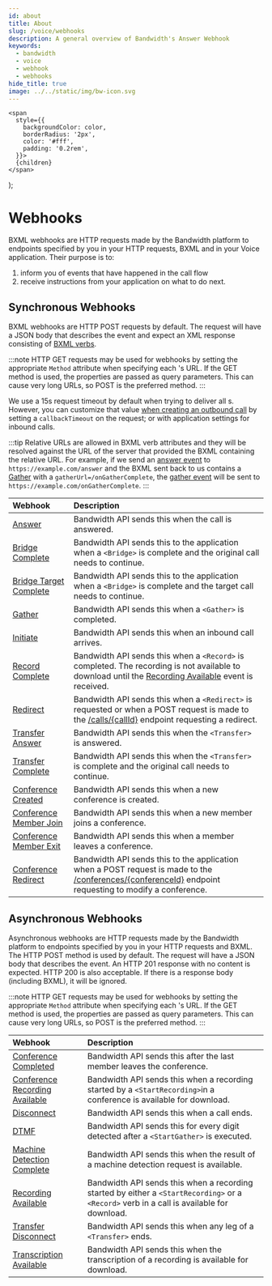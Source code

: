 ```yaml
---
id: about
title: About
slug: /voice/webhooks
description: A general overview of Bandwidth's Answer Webhook
keywords:
  - bandwidth
  - voice
  - webhook
  - webhooks
hide_title: true
image: ../../static/img/bw-icon.svg
---
```


    <span
      style={{
        backgroundColor: color,
        borderRadius: '2px',
        color: '#fff',
        padding: '0.2rem',
      }}>
      {children}
    </span>
  );

# Webhooks

BXML webhooks are HTTP requests made by the Bandwidth platform to endpoints specified by you in your HTTP requests, BXML and in your Voice application. Their purpose is to:
  1. inform you of events that have happened in the call flow
  2. receive instructions from your application on what to do next.

## Synchronous Webhooks

BXML webhooks are HTTP <Highlight color="#079CEE">POST</Highlight> requests by default. The request will have a JSON body that describes the event and expect an XML response consisting of [BXML verbs](/docs/voice/bxml).

:::note
HTTP <Highlight color="#00bf8c">GET</Highlight> requests may be used for webhooks by setting the appropriate `Method` attribute when specifying each 's URL. If the <Highlight color="#00bf8c">GET</Highlight> method is used, the properties are passed as query parameters. This can cause very long URLs, so <Highlight color="#079CEE">POST</Highlight> is the preferred method.
:::

We use a 15s request timeout by default when trying to deliver all s. However, you can customize that value [when creating an outbound call](/apis/voice#operation/createCall) by setting a `callbackTimeout` on the request; or with application settings for inbound calls.

:::tip
Relative URLs are allowed in BXML verb attributes and they will be resolved against the URL of the server that provided the BXML containing the relative URL. For example, if we send an [answer event](/docs/voice/webhooks/answer) to `https://example.com/answer` and the BXML sent back to us contains a [Gather](/docs/voice/bxml/gather) with a `gatherUrl=/onGatherComplete`, the [gather event](/docs/voice/webhooks/gather) will be sent to `https://example.com/onGatherComplete`.
:::

| Webhook                                           | Description                                                                                                                                                                                                  |
|:--------------------------------------------------|:-------------------------------------------------------------------------------------------------------------------------------------------------------------------------------------------------------------|
| [Answer](/docs/voice/webhooks/answer)                               | Bandwidth API sends this when the call is answered.                                                                                                                                       |
| [Bridge Complete](/docs/voice/webhooks/bridgeComplete)              | Bandwidth API sends this to the application when a `<Bridge>` is complete and the original call needs to continue.                                                                                           |
| [Bridge Target Complete](/docs/voice/webhooks/bridgeTargetComplete) | Bandwidth API sends this to the application when a `<Bridge>` is complete and the target call needs to continue.                                                                                             |
| [Gather](/docs/voice/webhooks/gather)                               | Bandwidth API sends this when a `<Gather>` is completed.                                                                                                                                                     |
| [Initiate](/docs/voice/webhooks/initiate)                           | Bandwidth API sends this when an inbound call arrives.                                                                                                                                    |
| [Record Complete](/docs/voice/webhooks/recordComplete)              | Bandwidth API sends this when a `<Record>` is completed. The recording is not available to download until the [Recording Available](/docs/voice/webhooks/recordingAvailable) event is received.             |
| [Redirect](/docs/voice/webhooks/redirect)                           | Bandwidth API sends this when a `<Redirect>` is requested or when a <Highlight color="#079CEE">POST</Highlight> request is made to the [/calls/{callId}](/apis/voice#operation/modifyCall) endpoint requesting a redirect. |
| [Transfer Answer](/docs/voice/webhooks/transferAnswer)              | Bandwidth API sends this when the `<Transfer>` is answered.                                                                                                                                 |
| [Transfer Complete](/docs/voice/webhooks/transferComplete)          | Bandwidth API sends this when the `<Transfer>` is complete and the original call needs to continue.                                                                                         |
| [Conference Created](/docs/voice/webhooks/conferenceCreated)        | Bandwidth API sends this when a new conference is created.                                                                                                                                                   |
| [Conference Member Join](/docs/voice/webhooks/conferenceMemberJoin) | Bandwidth API sends this when a new member joins a conference.                                                                                                                                               |
| [Conference Member Exit](/docs/voice/webhooks/conferenceMemberExit) | Bandwidth API sends this when a member leaves a conference.                                                                                                                                                  |
| [Conference Redirect](/docs/voice/webhooks/conferenceRedirect)      | Bandwidth API sends this to the application when a <Highlight color="#079CEE">POST</Highlight> request is made to the [/conferences/{conferenceId}](/apis/voice#operation/modifyConferenc) endpoint requesting to modify a conference. |

## Asynchronous Webhooks

Asynchronous webhooks are HTTP requests made by the Bandwidth platform to endpoints specified by you in your HTTP requests and BXML. The HTTP <Highlight color="#079CEE">POST</Highlight> method is used by default. The request will have a JSON body that describes the event.  An HTTP 201 response with no content is expected.  HTTP 200 is also acceptable. If there is a response body (including BXML), it will be ignored.

:::note
HTTP <Highlight color="#00bf8c">GET</Highlight> requests may be used for webhooks by setting the appropriate `Method` attribute when specifying each 's URL. If the <Highlight color="#00bf8c">GET</Highlight> method is used, the properties are passed as query parameters. This can cause very long URLs, so <Highlight color="#079CEE">POST</Highlight> is the preferred method.
:::

| Webhook                                        | Description                                                                                                                                         |
|:-----------------------------------------------|:----------------------------------------------------------------------------------------------------------------------------------------------------|
| [Conference Completed](/docs/voice/webhooks/conferenceCompleted)                    | Bandwidth API sends this after the last member leaves the conference.                                                                               |
| [Conference Recording Available](/docs/voice/webhooks/conferenceRecordingAvailable) | Bandwidth API sends this when a recording started by a `<StartRecording>`in a conference is available for download. |
| [Disconnect](/docs/voice/webhooks/disconnect)                                       | Bandwidth API sends this when a call ends.                                                                                       |
| [DTMF](/docs/voice/webhooks/dtmf)                                                   | Bandwidth API sends this for every digit detected after a `<StartGather>` is executed. |
| [Machine Detection Complete](/docs/voice/webhooks/machineDetectionComplete)         | Bandwidth API sends this when the result of a machine detection request is available.|
| [Recording Available](/docs/voice/webhooks/recordingAvailable)                      | Bandwidth API sends this when a recording started by either a `<StartRecording>` or a `<Record>` verb in a call is available for download. |
| [Transfer Disconnect](/docs/voice/webhooks/transferDisconnect)                      | Bandwidth API sends this when any leg of a `<Transfer>` ends.                                                                                       |
| [Transcription Available](/docs/voice/webhooks/transcriptionAvailable)              | Bandwidth API sends this when the transcription of a recording is available for download. |
